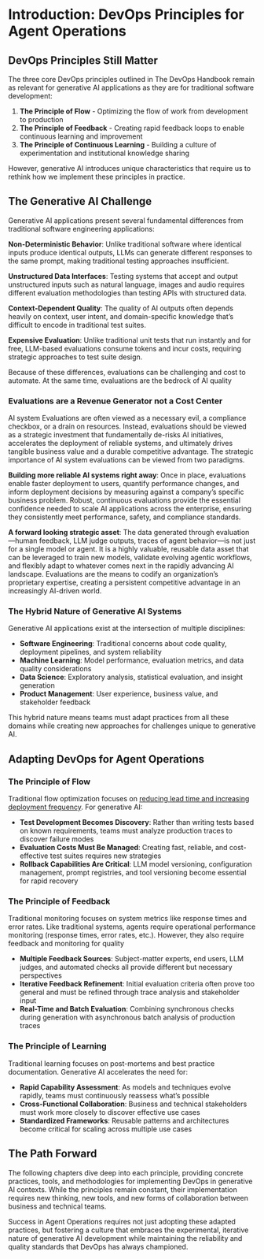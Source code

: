 # Introduction: DevOps Principles for Agent Operations

## DevOps Principles Still Matter

The three core DevOps principles outlined in The DevOps Handbook remain as relevant for generative AI applications as they are for traditional software development:

1. **The Principle of Flow** - Optimizing the flow of work from development to production
2. **The Principle of Feedback** - Creating rapid feedback loops to enable continuous learning and improvement
3. **The Principle of Continuous Learning** - Building a culture of experimentation and institutional knowledge sharing

However, generative AI introduces unique characteristics that require us to rethink how we implement these principles in practice.

## The Generative AI Challenge

Generative AI applications present several fundamental differences from traditional software engineering applications:

**Non-Deterministic Behavior**: Unlike traditional software where identical inputs produce identical outputs, LLMs can generate different responses to the same prompt, making traditional testing approaches insufficient.

**Unstructured Data Interfaces**: Testing systems that accept and output unstructured inputs such as natural language, images and audio requires different evaluation methodologies than testing APIs with structured data.

**Context-Dependent Quality**: The quality of AI outputs often depends heavily on context, user intent, and domain-specific knowledge that's difficult to encode in traditional test suites.

**Expensive Evaluation**: Unlike traditional unit tests that run instantly and for free, LLM-based evaluations consume tokens and incur costs, requiring strategic approaches to test suite design.

Because of these differences, evaluations can be challenging and cost to automate. At the same time, evaluations are the bedrock of AI quality 

### Evaluations are a Revenue Generator not a Cost Center

AI system Evaluations are often viewed as a necessary evil, a compliance checkbox, or a drain on resources. Instead, evaluations should be viewed as a strategic investment that fundamentally de-risks AI initiatives, accelerates the deployment of reliable systems, and ultimately drives tangible business value and a durable competitive advantage.  The strategic importance of AI system evaluations can be viewed from two paradigms. 

**Building more reliable AI systems right away**: Once in place, evaluations enable faster deployment to users, quantify performance changes, and inform deployment decisions by measuring against a company’s specific business problem. Robust, continuous evaluations provide the essential confidence needed to scale AI applications across the enterprise, ensuring they consistently meet performance, safety, and compliance standards. 

**A forward looking strategic asset**: The data generated through evaluation—human feedback, LLM judge outputs, traces of agent behavior—is not just for a single model or agent. It is a highly valuable, reusable data asset that can be leveraged to train new models, validate evolving agentic workflows, and flexibly adapt to whatever comes next in the rapidly advancing AI landscape. Evaluations are the means to codify an organization’s proprietary expertise, creating a persistent competitive advantage in an increasingly AI-driven world.

### The Hybrid Nature of Generative AI Systems

Generative AI applications exist at the intersection of multiple disciplines:

- **Software Engineering**: Traditional concerns about code quality, deployment pipelines, and system reliability
- **Machine Learning**: Model performance, evaluation metrics, and data quality considerations  
- **Data Science**: Exploratory analysis, statistical evaluation, and insight generation
- **Product Management**: User experience, business value, and stakeholder feedback

This hybrid nature means teams must adapt practices from all these domains while creating new approaches for challenges unique to generative AI.

## Adapting DevOps for Agent Operations

### The Principle of Flow

Traditional flow optimization focuses on [reducing lead time and increasing deployment frequency](The DevOps Handbook: How to Create World-Class Agility, Reliability, & Security in Technology Organizations eBook : Kim bestselling author of The, Gene, Humble, Jez, Debois, Patrick, Willis, John, Forsgren, Nicole: Amazon.co.uk: Books. (n.d.). https://www.amazon.co.uk/DevOps-Handbook-World-Class-Reliability-Organizations-ebook/dp/B0F7J1WWQD?ref_=ast_author_mpb). For generative AI:

- **Test Development Becomes Discovery**: Rather than writing tests based on known requirements, teams must analyze production traces to discover failure modes
- **Evaluation Costs Must Be Managed**: Creating fast, reliable, and cost-effective test suites requires new strategies
- **Rollback Capabilities Are Critical**: LLM model versioning, configuration management, prompt registries, and tool versioning become essential for rapid recovery

### The Principle of Feedback 

Traditional monitoring focuses on system metrics like response times and error rates. Like traditional systems, agents require operational performance monitoring (response times, error rates, etc.). However, they also require feedback and monitoring for quality

- **Multiple Feedback Sources**: Subject-matter experts, end users, LLM judges, and automated checks all provide different but necessary perspectives
- **Iterative Feedback Refinement**: Initial evaluation criteria often prove too general and must be refined through trace analysis and stakeholder input
- **Real-Time and Batch Evaluation**: Combining synchronous checks during generation with asynchronous batch analysis of production traces

### The Principle of Learning

Traditional learning focuses on post-mortems and best practice documentation. Generative AI accelerates the need for:

- **Rapid Capability Assessment**: As models and techniques evolve rapidly, teams must continuously reassess what's possible
- **Cross-Functional Collaboration**: Business and technical stakeholders must work more closely to discover effective use cases
- **Standardized Frameworks**: Reusable patterns and architectures become critical for scaling across multiple use cases

## The Path Forward

The following chapters dive deep into each principle, providing concrete practices, tools, and methodologies for implementing DevOps in generative AI contexts. While the principles remain constant, their implementation requires new thinking, new tools, and new forms of collaboration between business and technical teams.

Success in Agent Operations requires not just adopting these adapted practices, but fostering a culture that embraces the experimental, iterative nature of generative AI development while maintaining the reliability and quality standards that DevOps has always championed.